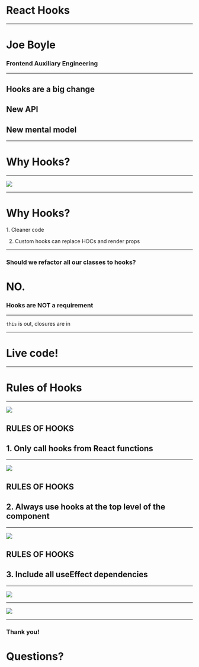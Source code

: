 
# React Hooks

---

# Joe Boyle
### Frontend Auxiliary Engineering

---

## Hooks are a big change

<Appear>
<h2>New API</h2>
<h2>New mental model</h2>
</Appear>

---

# Why Hooks?

---

<Image src="./hooks-vs-class.png" size="contain" />

---

# Why Hooks?

1. Cleaner code

2. Custom hooks can replace HOCs and render props

---

### Should we refactor all our classes to hooks?

<Appear>
  <h1>NO.</h1>
  <h3>Hooks are NOT a requirement</h3>
</Appear>

---

`this` is out, closures are in

---

# Live code!

---

# Rules of Hooks

---

<Image src="./rules-01.png" size="60%">
<h2>RULES OF HOOKS</h2>
<h2>1. Only call hooks from React functions</h2>
</Image>

---

<Image src="./rules-02.png" size="60%">
<h2>RULES OF HOOKS</h2>
<h2>2. Always use hooks at the top level of the component</h2>
</Image>

---

<Image src="./rules-03.png" size="60%">
<h2>RULES OF HOOKS</h2>
<h2>3. Include all useEffect dependencies</h2>
</Image>

---

<Image src="hooks-flow.png" size="contain" />

---

<Image src="synchronization.png" size="50%" />

---

### Thank you!
#  Questions?
